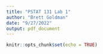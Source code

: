```yaml
---
title: "PSTAT 131 Lab 1"
author: "Brett Goldman"
date: "9/27/2022"
output: pdf_document
---
```


```r
knitr::opts_chunk$set(echo = TRUE)
```
